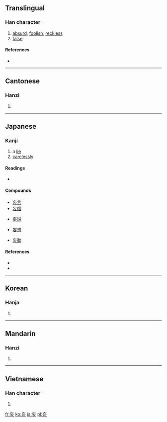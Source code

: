 {{stroke order|strokes=6}}
==Translingual==

===Han character===
{{Han char|rn=38|rad=女|as=03|sn=6|four=0040<sub>4</sub>|canj=卜女女 (YVV)}}

# [[absurd]], [[foolish]], [[reckless]]
# [[false]]

====References====
* {{Han ref|kx=0256.010|dkj=06063|hdz=21027.090|uh=5984|ud=22916|bh=A66B|bd=42603}}

----

==Cantonese==

===Hanzi===
{{yue-hanzi|jyut=|y=mong5}}

# {{defn|Cantonese|sort=女03}}

----

==Japanese==

===Kanji===
{{ja-kanji|grade=c|rs=女03}}

# a [[lie]]
# [[carelessly]]

====Readings====
* {{ja-readings|kanon=[[ぼう]] (bō)|goon=[[もう]] (mō)|kun=[[みだり]] (midari), [[みだりに]] (midarini)}}

====Compounds====
{{top4}}
* [[妄言]]
* [[妄信]]
{{mid4}}
* [[妄説]]
{{mid4}}
* [[妄想]]
{{mid4}}
* [[妄動]]
{{bottom}}

====References====
* {{S-JIS|96CF}}
* {{JIS|4C51}}

----

==Korean==

===Hanja===
{{ko-hanja|hangeul=망|rv=mang|mr=mang}}

# {{defn|Korean|sort=女03}}

----

==Mandarin==

===Hanzi===
{{cmn-hanzi|pin=[[fāng]] ([[fang1]]), [[wàng]] ([[wang4]])|wg=fang<sup>1</sup>, wang<sup>4</sup>}}

# {{defn|Mandarin|sort=女03}}

----

==Vietnamese==

===Han character===
{{vi-hantu|[[vọng]], [[vòng]]|rs=女03}}

# {{defn|Vietnamese|sort=女03}}

[[fr:妄]]
[[ko:妄]]
[[ja:妄]]
[[pl:妄]]